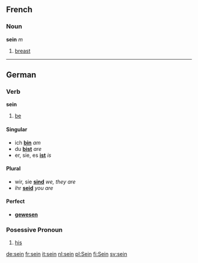 ==French==
===Noun===
'''sein''' ''m''

# [[breast]]

----

==German==
===Verb===
'''sein'''

# [[be]]

==== Singular ====
* ich '''[[bin]]''' ''am''
* du '''[[bist]]''' ''are''
* er, sie, es '''[[ist]]''' ''is''
==== Plural ====
* wir, sie '''[[sind]]''' ''we, they are''
* ihr '''[[seid]]''' ''you are''
==== Perfect ====
* '''[[gewesen]]'''
===Posessive Pronoun===
# [[his]]

[[de:sein]]
[[fr:sein]]
[[it:sein]]
[[nl:sein]]
[[pl:Sein]]
[[fi:Sein]]
[[sv:sein]]